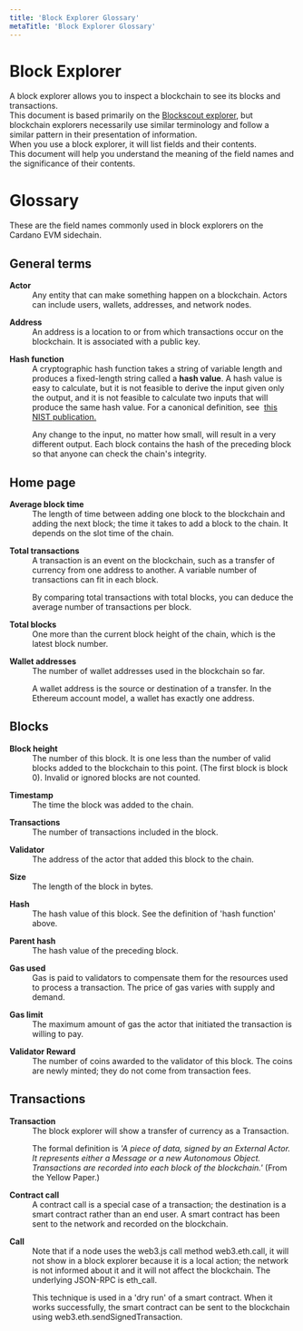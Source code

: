 ```yaml
---
title: 'Block Explorer Glossary'
metaTitle: 'Block Explorer Glossary'
---
```

# Block Explorer
A block explorer allows you to inspect a blockchain to see its blocks and
transactions.  
This document is based primarily on the
[Blockscout explorer](https://blockscout.com/), but blockchain explorers
necessarily use similar terminology and follow a similar pattern in their
presentation of information.  
When you use a block explorer, it will list fields and their contents.  
This document will help you understand the meaning of the field names and the
significance of their contents.
# Glossary
These are the field names commonly used in block explorers on the Cardano EVM sidechain.
## General terms
<dl>
  <p></p><dt>
    <strong>Actor</strong>
  </dt>
  <dd>
    Any entity that can make something happen on a blockchain. Actors can
    include users, wallets, addresses, and network nodes.
  </dd>
  <p></p><dt>
    <strong>Address</strong>
  </dt>
  <dd>
    An address is a location to or from which transactions occur on the
    blockchain. It is associated with a public key.
  </dd>
  <p></p><dt>
    <strong>Hash function</strong>
  </dt>
  <dd>
    A cryptographic hash function takes a string of variable length and produces
    a fixed-length string called a <b>hash value</b>. A hash value is easy to
    calculate, but it is not feasible to derive the input given only the output,
    and it is not feasible to calculate two inputs that will produce the same
    hash value. For a canonical definition, see&nbsp; 
    <a href="https://nvlpubs.nist.gov/nistpubs/SpecialPublications/NIST.SP.800-57pt1r5.pdf">
      this NIST publication.
    </a>
    <p>
      Any change to the input, no matter how small, will result in a very
      different output. Each block contains the hash of the preceding block so
      that anyone can check the chain's integrity.
     </p>
     </dd>
</dl>

## Home page
<dl>
  <p></p><dt>
    <strong>Average block time</strong>
  </dt>
  <dd>
    The length of time between adding one block to the blockchain and adding the
    next block; the time it takes to add a block to the chain. It depends on
    the slot time of the chain.
  </dd>
  <p></p><dt>
    <strong>Total transactions</strong>
  </dt>
  <dd>
    A transaction is an event on the blockchain, such as a transfer of currency
    from one address to another. A variable number of transactions can fit in
    each block.
    <p>
     By comparing total transactions with total blocks, you can deduce the
     average number of transactions per block.
    </p>
  </dd>
  <p></p><dt>
    <strong>Total blocks</strong>
  </dt>
  <dd>
    One more than the current block height of the chain, which is the latest block
    number.
  </dd>
  <p></p><dt>
    <strong>Wallet addresses</strong>
  </dt>
  <dd>
    The number of wallet addresses used in the blockchain so far.
    <p>
    A wallet address is the source or destination of a transfer. 
     In the Ethereum account model, a wallet has exactly one address.
    </p>
  </dd>
</dl>

## Blocks
<dl>
  <p></p><dt>
    <strong>Block height</strong>
  </dt>
  <dd>
    The number of this block. It is one less than the number of valid blocks
    added to the blockchain to this point. (The first block is block 0). Invalid or ignored
    blocks are not counted.
  </dd>
  <p></p><dt>
    <strong>Timestamp </strong>
  </dt>
  <dd>The time the block was added to the chain.</dd>
  <p></p><dt>
    <strong>Transactions</strong>
  </dt>
  <dd>The number of transactions included in the block.</dd>
  <p></p><dt>
    <strong>Validator</strong>
  </dt>
  <dd>The address of the actor that added this block to the chain.</dd>
  <p></p><dt>
    <strong>Size</strong>
  </dt>
  <dd>The length of the block in bytes.</dd>
  <p></p><dt>
    <strong>Hash</strong>
  </dt>
  <dd>
    The hash value of this block. See the definition of 'hash function' above.
  </dd>
  <p></p><dt>
    <strong>Parent hash</strong>
  </dt>
  <dd>The hash value of the preceding block.</dd>
  <p></p><dt>
    <strong>Gas used</strong>
  </dt>
  <dd>
    Gas is paid to validators to compensate them for the resources used to process a
    transaction. The price of gas varies with supply and demand.
  </dd>
  <p></p><dt>
    <strong>Gas limit</strong>
  </dt>
  <dd>
    The maximum amount of gas the actor that initiated the transaction is
    willing to pay.
  </dd>
  <p></p><dt>
    <strong>Validator Reward</strong>
  </dt>
  <dd>
    The number of coins awarded to the validator of this block. The coins are newly
    minted; they do not come from transaction fees.
  </dd>
</dl>

## Transactions
<dl>
  <p></p><dt>
    <strong>Transaction</strong>
  </dt>
  <dd>
    The block explorer will show a transfer of currency as a Transaction.
    <p>
    The formal definition is 
        <i> 'A piece of data, signed by an External Actor. It represents either a
        Message or a new Autonomous Object. Transactions are recorded into each
        block of the blockchain.' </i>
      (From the Yellow Paper.)
      </p>
      </dd>
  <p></p><dt>
    <strong>Contract call</strong>
  </dt>
  <dd>
    A contract call is a special case of a transaction; the destination is a
    smart contract rather than an end user. A smart contract has been sent to
    the network and recorded on the blockchain.
  </dd>
  <p></p><dt>
    <strong>Call</strong>
  </dt>
  <dd>
    Note that if a node uses the web3.js call method web3.eth.call, it will not
    show in a block explorer because it is a local action; the network is not
    informed about it and it will not affect the blockchain. The underlying
    JSON-RPC is eth_call.
    <p>
    This technique is used in a 'dry run' of a smart contract. When it works
    successfully, the smart contract can be sent to the blockchain using
    web3.eth.sendSignedTransaction.
    </p>
  </dd>
</dl>
